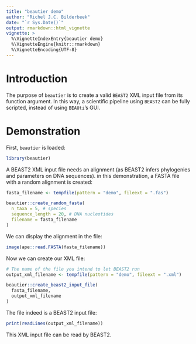 ```yaml
---
title: "beautier demo"
author: "Richel J.C. Bilderbeek"
date: "`r Sys.Date()`"
output: rmarkdown::html_vignette
vignette: >
  %\VignetteIndexEntry{beautier demo}
  %\VignetteEngine{knitr::rmarkdown}
  %\VignetteEncoding{UTF-8}
---
```


# Introduction

The purpose of `beautier` is to create a valid `BEAST2` XML input file
from its function argument. In this way, a scientific pipeline using 
`BEAST2` can be fully scripted, instead of using `BEAUti`'s GUI.

# Demonstration

First, `beautier` is loaded:

```r
library(beautier)
```

A BEAST2 XML input file needs an alignment (as BEAST2 infers
phylogenies and parameters on DNA sequences). in this demonstration,
a FASTA file with a random alignment is created:

```r
fasta_filename <- tempfile(pattern = "demo", fileext = ".fas")

beautier::create_random_fasta(
  n_taxa = 5, # species
  sequence_length = 20, # DNA nucleotides
  filename = fasta_filename
)
```

We can display the alignment in the file:


```r
image(ape::read.FASTA(fasta_filename))
```

Now we can create our XML file:

```r
# The name of the file you intend to let BEAST2 run
output_xml_filename <- tempfile(pattern = "demo", fileext = ".xml")

beautier::create_beast2_input_file(
  fasta_filename,
  output_xml_filename
)
```

The file indeed is a BEAST2 input file:

```r
print(readLines(output_xml_filename))
```

This XML input file can be read by BEAST2.
